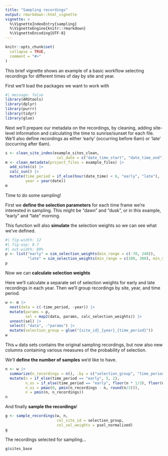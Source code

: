 ```yaml
---
title: "Sampling recordings"
output: rmarkdown::html_vignette
vignette: >
  %\VignetteIndexEntry{sampling}
  %\VignetteEngine{knitr::rmarkdown}
  %\VignetteEncoding{UTF-8}
---
```


```r
knitr::opts_chunk$set(
  collapse = TRUE,
  comment = "#>"
)
```

This brief vignette shows an example of a basic workflow selecting recordings
for different times of day by site and year.

First we'll load the packages we want to work with
```r
#| message: false
library(ARUtools)
library(dplyr)
library(purrr)
library(tidyr)
library(glue)
```

Next we'll prepare our metadata on the recordings, by cleaning, adding site-level
information and calculating the time to sunrise/sunset for each file. 
We'll also define recordings as either 'early' (occurring before 6am) or 'late'
(occurring after 6am).

```r
s <- clean_site_index(example_sites_clean,
                       col_date = c("date_time_start", "date_time_end"))
m <- clean_metadata(project_files = example_files) |>
  add_sites(s) |>
  calc_sun() |>
  mutate(time_period = if_else(hour(date_time) < 6, "early", "late"),
         year = year(date))
m
```

Time to do some sampling!

First we **define the selection parameters** for each time frame we're interested 
in sampling. This might be "dawn" and "dusk", or in this example, "early" and "late" 
morning.

This function will also **simulate** the selection weights so we can see what 
we've defined.

```r
#| fig-width: 12
#| fig-asp: 0.7
#| out-width: 80%
p <- list("early" = sim_selection_weights(min_range = c(-70, 240)), 
          "late" = sim_selection_weights(min_range = c(100, 300), min_mean = 200))
p
```

Now we can **calculate selection weights**

Here we'll calculate a separate set of selection weights for early and late 
recordings in each year. Then we'll group recordings by site, year, and time period.
```r
w <- m |>
  nest(data = c(-time_period, -year)) |>
  mutate(params = p,
         sel = map2(data, params, calc_selection_weights)) |>
  unnest(sel) |>
  select(-"data", -"params") |>
  mutate(selection_group = glue("{site_id}_{year}_{time_period}"))
w
```

This `w` data sets contains the original sampling recordings, but now also 
new columns containing various measures of the probability of selection.


We'll **define the number of samples** we'd like to have.
```r
n <- w |>
  summarize(n_recordings = n(), .by = c("selection_group", "time_period")) |>
  mutate(n = if_else(time_period == "early", 5, 2),
         n_os = if_else(time_period == "early", floor(n * 1/3), floor(n * 1/4)),
         n_os = pmax(0, pmin(n_recordings - n, round(n/3))),
         n = pmin(n, n_recordings))
n
```

And finally **sample the recordings**!
```r
g <- sample_recordings(w, n, 
                       col_site_id = selection_group, 
                       col_sel_weights = psel_normalized)
g
```

The recordings selected for sampling...
```r
g$sites_base
```
